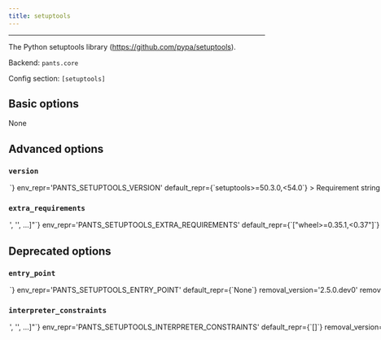 ```yaml
---
title: setuptools
---
```



---

The Python setuptools library (https://github.com/pypa/setuptools).

Backend: <span className="color--primary">`pants.core`</span>

Config section: <span className="color--primary">`[setuptools]`</span>

<span className={styles.options}>

## Basic options
None

## Advanced options

### `version`

<Option
  cli_repr={`--setuptools-version=<str>`}
  env_repr='PANTS_SETUPTOOLS_VERSION'
  default_repr={`setuptools>=50.3.0,<54.0`}
>

Requirement string for the tool.

</Option>

### `extra_requirements`

<Option
  cli_repr={`--setuptools-extra-requirements="['<str>', '<str>', ...]"`}
  env_repr='PANTS_SETUPTOOLS_EXTRA_REQUIREMENTS'
  default_repr={`["wheel>=0.35.1,<0.37"]`}
>

Any additional requirement strings to use with the tool. This is useful if the tool allows you to install plugins or if you need to constrain a dependency to a certain version.

</Option>

## Deprecated options

### `entry_point`

<Option
  cli_repr={`--setuptools-entry-point=<str>`}
  env_repr='PANTS_SETUPTOOLS_ENTRY_POINT'
  default_repr={`None`}
  removal_version='2.5.0.dev0'
  removal_hint={'This option was never used.'}
>

DEPRECATED: Unused.

</Option>

### `interpreter_constraints`

<Option
  cli_repr={`--setuptools-interpreter-constraints="['<str>', '<str>', ...]"`}
  env_repr='PANTS_SETUPTOOLS_INTERPRETER_CONSTRAINTS'
  default_repr={`[]`}
  removal_version='2.5.0.dev0'
  removal_hint={'Interpreter constraints for setup.py execution are now derived from the `python_distribution` being packaged so this option is not needed.'}
>

DEPRECATED: Python interpreter constraints to use when selecting an interpreter to package `python_distribution` targets using setup.py.

</Option>

</span>